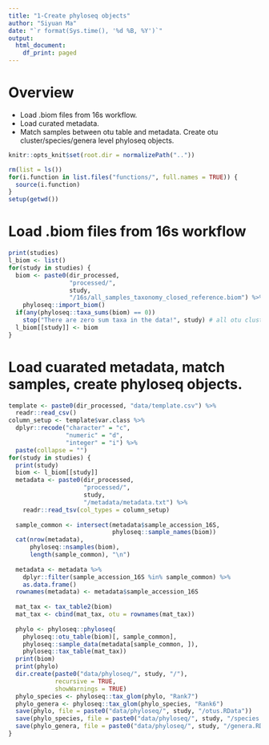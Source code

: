 ```yaml
---
title: "1-Create phyloseq objects"
author: "Siyuan Ma"
date: "`r format(Sys.time(), '%d %B, %Y')`"
output:
  html_document:
    df_print: paged
---
```

# Overview
- Load .biom files from 16s workflow.
- Load curated metadata. 
- Match samples between otu table and metadata. Create otu cluster/species/genera level phyloseq objects.
```r
knitr::opts_knit$set(root.dir = normalizePath(".."))
```
```r
rm(list = ls())
for(i.function in list.files("functions/", full.names = TRUE)) {
  source(i.function)
}
setup(getwd())
```

# Load .biom files from 16s workflow

```r
print(studies)
l_biom <- list()
for(study in studies) {
  biom <- paste0(dir_processed, 
                 "processed/", 
                 study, 
                 "/16s/all_samples_taxonomy_closed_reference.biom") %>% 
    phyloseq::import_biom()
  if(any(phyloseq::taxa_sums(biom) == 0)) 
    stop("There are zero sum taxa in the data!", study) # all otu clusters should have at least some presence in the data, based on the pipeline
  l_biom[[study]] <- biom
}
```

# Load cuarated metadata, match samples, create phyloseq objects.

```r
template <- paste0(dir_processed, "data/template.csv") %>% 
  readr::read_csv()
column_setup <- template$var.class %>% 
  dplyr::recode("character" = "c",
                "numeric" = "d",
                "integer" = "i") %>% 
  paste(collapse = "")
for(study in studies) {
  print(study)
  biom <- l_biom[[study]]
  metadata <- paste0(dir_processed,
                     "processed/",
                     study,
                     "/metadata/metadata.txt") %>%
    readr::read_tsv(col_types = column_setup) 
  
  sample_common <- intersect(metadata$sample_accession_16S,
                             phyloseq::sample_names(biom))
  cat(nrow(metadata),
      phyloseq::nsamples(biom),
      length(sample_common), "\n")
  
  metadata <- metadata %>% 
    dplyr::filter(sample_accession_16S %in% sample_common) %>%
    as.data.frame()
  rownames(metadata) <- metadata$sample_accession_16S
  
  mat_tax <- tax_table2(biom)
  mat_tax <- cbind(mat_tax, otu = rownames(mat_tax))
  
  phylo <- phyloseq::phyloseq(
    phyloseq::otu_table(biom)[, sample_common],
    phyloseq::sample_data(metadata[sample_common, ]),
    phyloseq::tax_table(mat_tax))
  print(biom)
  print(phylo)
  dir.create(paste0("data/phyloseq/", study, "/"), 
             recursive = TRUE, 
             showWarnings = TRUE)
  phylo_species <- phyloseq::tax_glom(phylo, "Rank7")
  phylo_genera <- phyloseq::tax_glom(phylo_species, "Rank6")
  save(phylo, file = paste0("data/phyloseq/", study, "/otus.RData"))
  save(phylo_species, file = paste0("data/phyloseq/", study, "/species.RData"))
  save(phylo_genera, file = paste0("data/phyloseq/", study, "/genera.RData"))
}
```